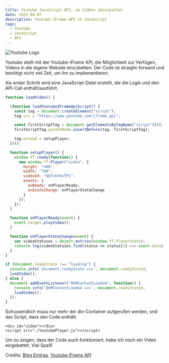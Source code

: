 ```yaml
---
title: Youtube JavaScript API, um Videos abzuspielen
date: 2022-04-07
description: Youtube iFrame API in JavaScript
tags:
  - Youtube
  - JavaScript
  - API
---
```


<script src="./YoutubePlayer.js"></script>

![Youtube Logo](./yt-logo.png)

Youtube stellt mit der Youtube-iFrame API, die Möglichkeit zur Verfügen, Videos in die eigene Website einzubetten.
Der Code ist straight-forward und benötigt nicht viel Zeit, um ihn zu implementieren.

Als erster Schritt wird eine JavaScript-Datei erstellt, die die Logik und den API-Call enthält/ausführt.

```js
function loadVideo() {

  (function loadYoutubeIFrameApiScript() {
    const tag = document.createElement("script");
    tag.src = "https://www.youtube.com/iframe_api";

    const firstScriptTag = document.getElementsByTagName("script")[0];
    firstScriptTag.parentNode.insertBefore(tag, firstScriptTag);

    tag.onload = setupPlayer;
  })();

  function setupPlayer() {
    window.YT.ready(function() {
      new window.YT.Player("video", {
        height: "400",
        width: "700",
        videoId: "NUYvbT6vTPs",
        events: {
          onReady: onPlayerReady,
          onStateChange: onPlayerStateChange
        }
      });
    });
  }

  function onPlayerReady(event) {
    event.target.playVideo();
  }

  function onPlayerStateChange(event) {
    var videoStatuses = Object.entries(window.YT.PlayerState);
    console.log(videoStatuses.find(status => status[1] === event.data)[0]);
  }
}

if (document.readyState !== "loading") {
  console.info(`document.readyState ==>`, document.readyState);
  loadVideo();
} else {
  document.addEventListener("DOMContentLoaded", function() {
    console.info(`DOMContentLoaded ==>`, document.readyState);
    loadVideo();
  });
}

```

Schussendlich muss nur mehr der div-Container aufgerufen werden, und das Script, dass den Code enthält.

```
<div id="video"></div>
<script src="./YoutubePlayer.js"></script>
```

Um zu zeigen, dass der Code auch funktioniert, habe ich noch ein Video eingebettet. Viel Spaß!

<div id="video"></div>


Credits:
[Blog Eintrag](https://dev.to/dance2die/youtube-iframe-api-yt-player-is-not-a-constructor-pa6),
[Youtube iFrame API](https://developers.google.com/youtube/iframe_api_reference?hl=de)
